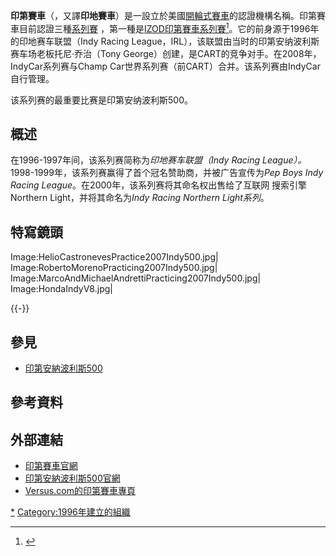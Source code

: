 {{expand|time=2015-08-20T02:37:31+00:00}}
{{Infobox company
|name = 印第賽車<br>Indy Racing League LLC dba INDYCAR
|logo =
|type =
|foundation =
|founder =
|location = [[印第安納波利斯|印第安納波利斯]]
|area_served = [[美國|美國]]<br>[[加拿大|加拿大]]<br>[[巴西|巴西]]<br>[[日本|日本]]
| owner = '''[[Hulman_&_Company|Hulman and Co.]]'''
|key_people = '''[[蘭迪·貝爾納德|蘭迪·貝爾納德]]'''<br><sub>President & CEO, IndyCar</sub><br>'''Terry Angstadt'''<br><sub>President, Commercial Division</sub><br>'''[[Brian_Barnhart|Brian Barnhart]]'''<br><sub>President, Racing Operations</sub><br>'''Brian Rhoades'''<br><sub>Board Chairman, IndyCar</sub><br>'''[[Mari_Hulman_George|Mari Hulman George]]'''<br><sub>Chairman, Hulman & Co. and IMS Corp.</sub><br>'''Jeff Belskus'''<br><sub>President & CEO, IMS Corporation</sub><br>'''Tony Cotman'''<br><sub>Project Manager, 2012 IndyCar</sub>
|industry = [[賽車競技|賽車競技]]
|parent =
|revenue =
|homepage = [http://indycar.com/ indycar.com]
}}
'''印第賽車'''（{{lang-en|'''IndyCar'''}}，又譯'''印地賽車'''）是一設立於美國[[開輪式車種|開輪式]][[賽車|賽車]]的認證機構名稱。印第賽車目前認證三種[[賽車|系列賽]]<!--不建議譯「錦標賽」-->，第一種是[[Izod|IZOD]][[印第賽車系列賽|印第賽車系列賽]]<ref name="IndyCar lands Title Sponsor">{{cite news |title=IndyCar lands Title Sponsor |publisher=IndyStar.com |url=http://www.indystar.com/article/20091102/SPORTS0107/311020016/IndyCar+lands+title+sponsor+--+Izod |accessdate=2009-11-03 |date= |deadurl=yes |archiveurl=https://web.archive.org/web/20091106082425/http://www.indystar.com/article/20091102/SPORTS0107/311020016/IndyCar%20lands%20title%20sponsor%20--%20Izod |archivedate=2009-11-06 }}</ref>。它的前身源于1996年的印地赛车联盟（Indy Racing League，IRL），该联盟由当时的印第安纳波利斯赛车场老板托尼·乔治（Tony George）创建，是CART的竞争对手。在2008年，IndyCar系列赛与Champ Car世界系列赛（前CART）合并。该系列赛由IndyCar自行管理。

该系列赛的最重要比赛是印第安纳波利斯500。

== 概述 ==
在1996-1997年间，该系列赛简称为''印地赛车联盟（Indy Racing League）。''1998-1999年，该系列赛赢得了首个冠名赞助商，并被广告宣传为''Pep Boys Indy Racing League''。在2000年，该系列赛将其命名权出售给了互联网 搜索引擎 Northern Light，并将其命名为''Indy Racing Northern Light系列''。

== 特寫鏡頭 ==
<gallery>
Image:HelioCastronevesPractice2007Indy500.jpg|<!--[[Hélio_Castroneves|Hélio Castroneves]] practicing at the [[2007_Indianapolis_500|2007 Indianapolis 500]].-->
Image:RobertoMorenoPracticing2007Indy500.jpg|<!--[[Roberto_Moreno|Roberto Moreno]] practicing the [[2007_Indianapolis_500|2007 Indianapolis 500]].-->
Image:MarcoAndMichaelAndrettiPracticing2007Indy500.jpg|<!--[[Marco_Andretti|Marco Andretti]] (left) practicing with father [[Michael_Andretti|Michael]] at Indy in 2007.-->
Image:HondaIndyV8.jpg|<!--A [[Honda|Honda]] engine for [[2007_IndyCar_Series_season|2007]] onwards.-->
</gallery>
{{-}}

== 參見 ==
*[[印第安納波利斯500|印第安納波利斯500]]

== 參考資料 ==
{{Reflist|2}}

== 外部連結 ==
* [http://indycar.com 印第賽車官網] {{Wayback|url=http://indycar.com/ |date=20210223172251 }}
* [http://www.indy500.com 印第安納波利斯500官網]{{Wayback|url=http://www.indy500.com/ |date=20120204113005 }}
* [http://www.versus.com/indycar Versus.com的印第賽車專頁] {{Wayback|url=http://www.versus.com/indycar |date=20110402060042 }}

<!--{{Indy Racing League Seasons}}
{{Indy Racing League}}
{{XMChannels (talk)}}
{{Class of Auto racing}}-->

{{DEFAULTSORT:IndyCar}}
[[Category:印第賽車聯盟|*]]
[[Category:1996年建立的組織|Category:1996年建立的組織]]